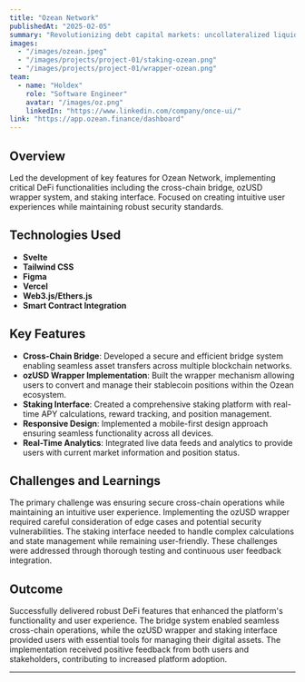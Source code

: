 ```yaml
---
title: "Ozean Network"
publishedAt: "2025-02-05"
summary: "Revolutionizing debt capital markets: uncollateralized liquidity for institutions and dynamic risk-adjusted interest rates for lenders."
images:
  - "/images/ozean.jpeg"
  - "/images/projects/project-01/staking-ozean.png"
  - "/images/projects/project-01/wrapper-ozean.png"
team:
  - name: "Holdex"
    role: "Software Engineer"
    avatar: "/images/oz.png"
    linkedIn: "https://www.linkedin.com/company/once-ui/"
link: "https://app.ozean.finance/dashboard"
---
```


## Overview

Led the development of key features for Ozean Network, implementing critical DeFi functionalities including the cross-chain bridge, ozUSD wrapper system, and staking interface. Focused on creating intuitive user experiences while maintaining robust security standards.

## Technologies Used

- **Svelte**
- **Tailwind CSS**
- **Figma**
- **Vercel**
- **Web3.js/Ethers.js**
- **Smart Contract Integration**

## Key Features

- **Cross-Chain Bridge**: Developed a secure and efficient bridge system enabling seamless asset transfers across multiple blockchain networks.
- **ozUSD Wrapper Implementation**: Built the wrapper mechanism allowing users to convert and manage their stablecoin positions within the Ozean ecosystem.
- **Staking Interface**: Created a comprehensive staking platform with real-time APY calculations, reward tracking, and position management.
- **Responsive Design**: Implemented a mobile-first design approach ensuring seamless functionality across all devices.
- **Real-Time Analytics**: Integrated live data feeds and analytics to provide users with current market information and position status.

## Challenges and Learnings

The primary challenge was ensuring secure cross-chain operations while maintaining an intuitive user experience. Implementing the ozUSD wrapper required careful consideration of edge cases and potential security vulnerabilities. The staking interface needed to handle complex calculations and state management while remaining user-friendly. These challenges were addressed through thorough testing and continuous user feedback integration.

## Outcome

Successfully delivered robust DeFi features that enhanced the platform's functionality and user experience. The bridge system enabled seamless cross-chain operations, while the ozUSD wrapper and staking interface provided users with essential tools for managing their digital assets. The implementation received positive feedback from both users and stakeholders, contributing to increased platform adoption.

---